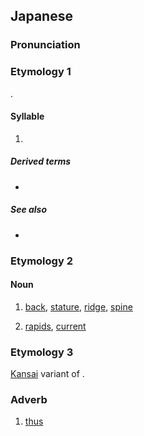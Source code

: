{{also|ぜ|ㄝ|也}}
{{character info/new}}
==Japanese==
{{stroke order|strokes=3}}

===Pronunciation===
{{ja-pron}}

===Etymology 1===
{{ja-kana-mannyogana-etym}}.

====Syllable====
{{ja-syllable}}

# {{ja-kana-def}}

=====Derived terms=====
* {{ja-r|ぜ}}

=====See also=====
* {{list:Hiragana/ja}}

===Etymology 2===

====Noun====
{{ja-noun}}

# {{ja-def|背}} [[back]], [[stature]], [[ridge]], [[spine]]
# {{ja-def|瀬}} [[rapids]], [[current]]

===Etymology 3===
[[Kansai]] variant of {{m|ja|そう}}.

===Adverb===
{{ja-pos|adverb}}
# {{q|Kansai}} [[thus]]